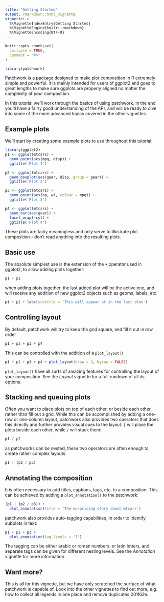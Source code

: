 ```yaml
---
title: "Getting Started"
output: rmarkdown::html_vignette
vignette: >
  %\VignetteIndexEntry{Getting Started}
  %\VignetteEngine{knitr::rmarkdown}
  %\VignetteEncoding{UTF-8}
---
```


```r
knitr::opts_chunk$set(
  collapse = TRUE,
  comment = "#>"
)
```

```r
library(patchwork)
```

Patchwork is a package designed to make plot composition in R extremely simple
and powerful. It is mainly intended for users of ggplot2 and goes to great
lengths to make sure ggplots are properly aligned no matter the complexity of
your composition.

In this tutorial we'll work through the basics of using patchwork. In the end
you'll have a fairly good understanding of the API, and will be ready to dive
into some of the more advanced topics covered in the other vignettes.

## Example plots
We'll start by creating some example plots to use throughout this tutorial:

```r
library(ggplot2)
p1 <- ggplot(mtcars) + 
  geom_point(aes(mpg, disp)) + 
  ggtitle('Plot 1')

p2 <- ggplot(mtcars) + 
  geom_boxplot(aes(gear, disp, group = gear)) + 
  ggtitle('Plot 2')

p3 <- ggplot(mtcars) + 
  geom_point(aes(hp, wt, colour = mpg)) + 
  ggtitle('Plot 3')

p4 <- ggplot(mtcars) + 
  geom_bar(aes(gear)) + 
  facet_wrap(~cyl) + 
  ggtitle('Plot 4')
```

These plots are fairly meaningless and only serve to illustrate plot 
composition - don't read anything into the resulting plots.

## Basic use
The absolute simplest use is the extension of the `+` operator used in ggplot2,
to allow adding plots together:

```r
p1 + p2
```

when adding plots together, the last added plot will be the active one, and will
receive any addition of new ggplot2 objects such as geoms, labels, etc:

```r
p1 + p2 + labs(subtitle = 'This will appear at in the last plot')
```

## Controlling layout
By default, patchwork will try to keep the grid square, and fill it out in row
order

```r
p1 + p2 + p3 + p4
```

This can be controlled with the addition of a `plot_layout()`

```r
p1 + p2 + p3 + p4 + plot_layout(nrow = 3, byrow = FALSE)
```

`plot_layout()` have all sorts of amazing features for controlling the layout of
your composition. See the *Layout* vignette for a full rundown of all its 
options.

## Stacking and queuing plots
Often you want to place plots on top of each other, or beside each other, rather
than fill out a grid. While this can be accomplished by adding a one-row or 
one-column layout, patchwork also provides two operators that does this directly
and further provides visual cues to the layout. `|` will place the plots beside
each other, while `/` will stack them:

```r
p1 / p2
```

as patchworks can be nested, these two operators are often enough to create 
rather complex layouts:

```r
p1 | (p2 / p3)
```

## Annotating the composition
It is often necessary to add titles, captions, tags, etc. to a composition. This
can be achieved by adding a `plot_annotation()` to the patchwork:

```r
(p1 | (p2 / p3)) + 
  plot_annotation(title = 'The surprising story about mtcars')
```

patchwork also provides auto-tagging capabilities, in order to identify subplots
in text:

```r
p1 + p2 + p3 + 
  plot_annotation(tag_levels = 'I')
```

The tagging can be either arabic or roman numbers, or latin letters, and 
separate tags can be given for different nesting levels. See the *Annotation* 
vignette for more information.

## Want more?
This is all for this vignette, but we have only scratched the surface of what
patchwork is capable of. Look into the other vignettes to find out more, e.g.
how to collect all legends in one place and remove duplicates \U0001f62e. 
